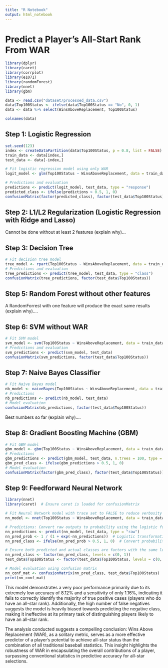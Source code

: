 ```yaml
---
title: "R Notebook"
output: html_notebook
---
```



# Predict a Player's All-Start Rank From WAR


```r
library(dplyr)
library(caret)
library(corrplot)
library(e1071)
library(randomForest)
library(nnet)
library(gbm)

data <- read.csv("dataset/processed_data.csv")
data$Top100Status <- ifelse(data$Top100Status == "No", 0, 1)
data <- data %>% select(WinsAboveReplacement, Top100Status)
```

```r
colnames(data)
```

## Step 1: Logistic Regression

```r
set.seed(123)
index <- createDataPartition(data$Top100Status, p = 0.8, list = FALSE)
train_data <- data[index,]
test_data <- data[-index,]
```


```r
# Fit logistic regression model using only WAR
logit_model <- glm(Top100Status ~ WinsAboveReplacement, data = train_data, family = binomial())

# Predictions and evaluation
predictions <- predict(logit_model, test_data, type = "response")
predicted_class <- ifelse(predictions > 0.5, 1, 0)
confusionMatrix(factor(predicted_class), factor(test_data$Top100Status))
```

## Step 2: L1/L2 Regularization (Logistic Regression with Ridge and Lasso)

Cannot be done without at least 2 features (explain why)...


## Step 3: Decision Tree


```r
# Fit decision tree model
tree_model <- rpart(Top100Status ~ WinsAboveReplacement, data = train_data, method = "class")
# Predictions and evaluation
tree_predictions <- predict(tree_model, test_data, type = "class")
confusionMatrix(tree_predictions, factor(test_data$Top100Status))

```


## Step 5: Random Forest without other features

A RandomForrest with one feature will produce the exact same results (explain why)....

## Step 6: SVM without WAR

```r
# Fit SVM model
svm_model <- svm(Top100Status ~ WinsAboveReplacement, data = train_data, type = "C-classification", kernel = "radial")
# Predictions and evaluation
svm_predictions <- predict(svm_model, test_data)
confusionMatrix(svm_predictions, factor(test_data$Top100Status))
```

## Step 7: Naive Bayes Classifier

```r
# Fit Naive Bayes model
nb_model <- naiveBayes(Top100Status ~ WinsAboveReplacement, data = train_data)
# Predictions
nb_predictions <- predict(nb_model, test_data)
# Model evaluation
confusionMatrix(nb_predictions, factor(test_data$Top100Status))
```

Best numbers so far (explain why)....

## Step 8: Gradient Boosting Machine (GBM)

```r
# Fit GBM model
gbm_model <- gbm(Top100Status ~ WinsAboveReplacement, data = train_data, distribution = "bernoulli", n.trees = 100, interaction.depth = 3, shrinkage = 0.1)
# Predictions
gbm_predictions <- predict(gbm_model, test_data, n.trees = 100, type = "response")
gbm_pred_class <- ifelse(gbm_predictions > 0.5, 1, 0)
# Model evaluation
confusionMatrix(factor(gbm_pred_class), factor(test_data$Top100Status))

```


## Step 9: Feedforward Neural Network

```r
library(nnet)
library(caret)  # Ensure caret is loaded for confusionMatrix

# Fit Neural Network model with trace set to FALSE to reduce verbosity
nn_model <- nnet(Top100Status ~ WinsAboveReplacement, data = train_data, size = 5, linout = TRUE, decay = 5e-4, maxit = 5000, trace = FALSE)

# Predictions: Convert raw outputs to probability using the logistic function
nn_predictions <- predict(nn_model, test_data, type = "raw")
nn_pred_prob <- 1 / (1 + exp(-nn_predictions))  # Logistic transformation to probabilities
nn_pred_class <- ifelse(nn_pred_prob > 0.5, 1, 0)  # Convert probabilities to binary class

# Ensure both predicted and actual classes are factors with the same levels
nn_pred_class <- factor(nn_pred_class, levels = c(0, 1))
test_data$Top100Status <- factor(test_data$Top100Status, levels = c(0, 1))

# Model evaluation using confusion matrix
nn_conf_mat <- confusionMatrix(nn_pred_class, test_data$Top100Status)
print(nn_conf_mat)

```

This model demonstrates a very poor performance primarily due to its extremely low accuracy of 8.12% and a sensitivity of only 1.16%, indicating it fails to correctly identify the majority of true positive cases (players who do have an all-star rank). Additionally, the high number of false negatives suggests the model is heavily biased towards predicting the negative class, making it ineffective at its primary task of distinguishing players likely to have an all-star rank.


The analysis conducted suggests a compelling conclusion: Wins Above Replacement (WAR), as a solitary metric, serves as a more effective predictor of a player's potential to achieve all-star status than the combination of all traditional baseball statistics. This insight highlights the robustness of WAR in encapsulating the overall contributions of a player, surpassing conventional statistics in predictive accuracy for all-star selections.







